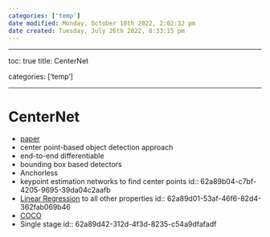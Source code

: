 ```yaml
---
categories: ['temp']
date modified: Monday, October 10th 2022, 2:02:32 pm
date created: Tuesday, July 26th 2022, 8:33:15 pm
---
```


---

toc: true
title: CenterNet

categories: ['temp']

---

# CenterNet
- [paper](https://arxiv.org/abs/1904.07850)
- center point-based object detection approach
- end-to-end differentiable
- bounding box based detectors
- Anchorless
- keypoint estimation networks to find center points
  id:: 62a89b04-c7bf-4205-9695-39da04c2aafb
- [Linear Regression](Linear%20Regression) to all other properties
  id:: 62a89d01-53af-46f6-82d4-362fab069b46
- [COCO](COCO.qmd)
- Single stage
  id:: 62a89d42-312d-4f3d-8235-c54a9dfafadf



